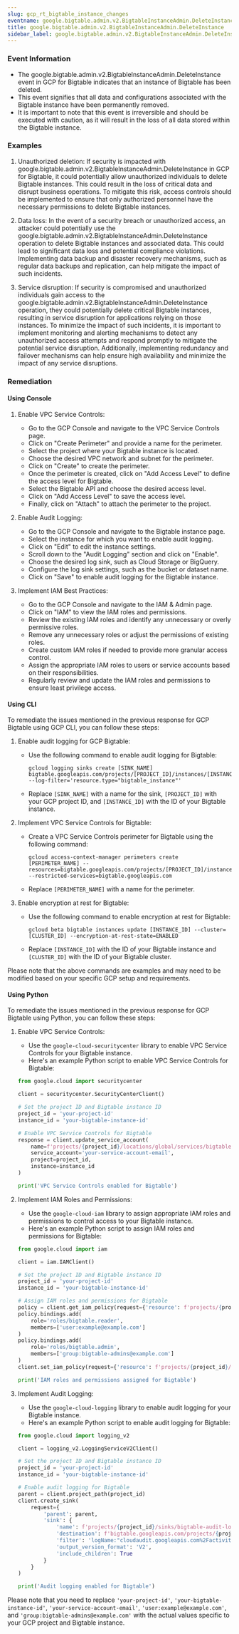 ```yaml
--- 
slug: gcp_rt_bigtable_instance_changes
eventname: google.bigtable.admin.v2.BigtableInstanceAdmin.DeleteInstance
title: google.bigtable.admin.v2.BigtableInstanceAdmin.DeleteInstance
sidebar_label: google.bigtable.admin.v2.BigtableInstanceAdmin.DeleteInstance
---
```

                       
### Event Information

- The google.bigtable.admin.v2.BigtableInstanceAdmin.DeleteInstance event in GCP for Bigtable indicates that an instance of Bigtable has been deleted.
- This event signifies that all data and configurations associated with the Bigtable instance have been permanently removed.
- It is important to note that this event is irreversible and should be executed with caution, as it will result in the loss of all data stored within the Bigtable instance.


### Examples

1. Unauthorized deletion: If security is impacted with google.bigtable.admin.v2.BigtableInstanceAdmin.DeleteInstance in GCP for Bigtable, it could potentially allow unauthorized individuals to delete Bigtable instances. This could result in the loss of critical data and disrupt business operations. To mitigate this risk, access controls should be implemented to ensure that only authorized personnel have the necessary permissions to delete Bigtable instances.

2. Data loss: In the event of a security breach or unauthorized access, an attacker could potentially use the google.bigtable.admin.v2.BigtableInstanceAdmin.DeleteInstance operation to delete Bigtable instances and associated data. This could lead to significant data loss and potential compliance violations. Implementing data backup and disaster recovery mechanisms, such as regular data backups and replication, can help mitigate the impact of such incidents.

3. Service disruption: If security is compromised and unauthorized individuals gain access to the google.bigtable.admin.v2.BigtableInstanceAdmin.DeleteInstance operation, they could potentially delete critical Bigtable instances, resulting in service disruption for applications relying on those instances. To minimize the impact of such incidents, it is important to implement monitoring and alerting mechanisms to detect any unauthorized access attempts and respond promptly to mitigate the potential service disruption. Additionally, implementing redundancy and failover mechanisms can help ensure high availability and minimize the impact of any service disruptions.

### Remediation

#### Using Console

1. Enable VPC Service Controls:
   - Go to the GCP Console and navigate to the VPC Service Controls page.
   - Click on "Create Perimeter" and provide a name for the perimeter.
   - Select the project where your Bigtable instance is located.
   - Choose the desired VPC network and subnet for the perimeter.
   - Click on "Create" to create the perimeter.
   - Once the perimeter is created, click on "Add Access Level" to define the access level for Bigtable.
   - Select the Bigtable API and choose the desired access level.
   - Click on "Add Access Level" to save the access level.
   - Finally, click on "Attach" to attach the perimeter to the project.

2. Enable Audit Logging:
   - Go to the GCP Console and navigate to the Bigtable instance page.
   - Select the instance for which you want to enable audit logging.
   - Click on "Edit" to edit the instance settings.
   - Scroll down to the "Audit Logging" section and click on "Enable".
   - Choose the desired log sink, such as Cloud Storage or BigQuery.
   - Configure the log sink settings, such as the bucket or dataset name.
   - Click on "Save" to enable audit logging for the Bigtable instance.

3. Implement IAM Best Practices:
   - Go to the GCP Console and navigate to the IAM & Admin page.
   - Click on "IAM" to view the IAM roles and permissions.
   - Review the existing IAM roles and identify any unnecessary or overly permissive roles.
   - Remove any unnecessary roles or adjust the permissions of existing roles.
   - Create custom IAM roles if needed to provide more granular access control.
   - Assign the appropriate IAM roles to users or service accounts based on their responsibilities.
   - Regularly review and update the IAM roles and permissions to ensure least privilege access.

#### Using CLI

To remediate the issues mentioned in the previous response for GCP Bigtable using GCP CLI, you can follow these steps:

1. Enable audit logging for GCP Bigtable:
   - Use the following command to enable audit logging for Bigtable:
     ```
     gcloud logging sinks create [SINK_NAME] bigtable.googleapis.com/projects/[PROJECT_ID]/instances/[INSTANCE_ID] --log-filter='resource.type="bigtable_instance"'
     ```
   - Replace `[SINK_NAME]` with a name for the sink, `[PROJECT_ID]` with your GCP project ID, and `[INSTANCE_ID]` with the ID of your Bigtable instance.

2. Implement VPC Service Controls for Bigtable:
   - Create a VPC Service Controls perimeter for Bigtable using the following command:
     ```
     gcloud access-context-manager perimeters create [PERIMETER_NAME] --resources=bigtable.googleapis.com/projects/[PROJECT_ID]/instances/[INSTANCE_ID] --restricted-services=bigtable.googleapis.com
     ```
   - Replace `[PERIMETER_NAME]` with a name for the perimeter.

3. Enable encryption at rest for Bigtable:
   - Use the following command to enable encryption at rest for Bigtable:
     ```
     gcloud beta bigtable instances update [INSTANCE_ID] --cluster=[CLUSTER_ID] --encryption-at-rest-state=ENABLED
     ```
   - Replace `[INSTANCE_ID]` with the ID of your Bigtable instance and `[CLUSTER_ID]` with the ID of your Bigtable cluster.

Please note that the above commands are examples and may need to be modified based on your specific GCP setup and requirements.

#### Using Python

To remediate the issues mentioned in the previous response for GCP Bigtable using Python, you can follow these steps:

1. Enable VPC Service Controls:
   - Use the `google-cloud-securitycenter` library to enable VPC Service Controls for your Bigtable instance.
   - Here's an example Python script to enable VPC Service Controls for Bigtable:

   ```python
   from google.cloud import securitycenter

   client = securitycenter.SecurityCenterClient()

   # Set the project ID and Bigtable instance ID
   project_id = 'your-project-id'
   instance_id = 'your-bigtable-instance-id'

   # Enable VPC Service Controls for Bigtable
   response = client.update_service_account(
       name=f'projects/{project_id}/locations/global/services/bigtable.googleapis.com',
       service_account='your-service-account-email',
       project=project_id,
       instance=instance_id
   )

   print('VPC Service Controls enabled for Bigtable')
   ```

2. Implement IAM Roles and Permissions:
   - Use the `google-cloud-iam` library to assign appropriate IAM roles and permissions to control access to your Bigtable instance.
   - Here's an example Python script to assign IAM roles and permissions for Bigtable:

   ```python
   from google.cloud import iam

   client = iam.IAMClient()

   # Set the project ID and Bigtable instance ID
   project_id = 'your-project-id'
   instance_id = 'your-bigtable-instance-id'

   # Assign IAM roles and permissions for Bigtable
   policy = client.get_iam_policy(request={'resource': f'projects/{project_id}/instances/{instance_id}'})
   policy.bindings.add(
       role='roles/bigtable.reader',
       members=['user:example@example.com']
   )
   policy.bindings.add(
       role='roles/bigtable.admin',
       members=['group:bigtable-admins@example.com']
   )
   client.set_iam_policy(request={'resource': f'projects/{project_id}/instances/{instance_id}', 'policy': policy})

   print('IAM roles and permissions assigned for Bigtable')
   ```

3. Implement Audit Logging:
   - Use the `google-cloud-logging` library to enable audit logging for your Bigtable instance.
   - Here's an example Python script to enable audit logging for Bigtable:

   ```python
   from google.cloud import logging_v2

   client = logging_v2.LoggingServiceV2Client()

   # Set the project ID and Bigtable instance ID
   project_id = 'your-project-id'
   instance_id = 'your-bigtable-instance-id'

   # Enable audit logging for Bigtable
   parent = client.project_path(project_id)
   client.create_sink(
       request={
           'parent': parent,
           'sink': {
               'name': f'projects/{project_id}/sinks/bigtable-audit-logs',
               'destination': f'bigtable.googleapis.com/projects/{project_id}/instances/{instance_id}',
               'filter': 'logName:"cloudaudit.googleapis.com%2Factivity"',
               'output_version_format': 'V2',
               'include_children': True
           }
       }
   )

   print('Audit logging enabled for Bigtable')
   ```

Please note that you need to replace `'your-project-id'`, `'your-bigtable-instance-id'`, `'your-service-account-email'`, `'user:example@example.com'`, and `'group:bigtable-admins@example.com'` with the actual values specific to your GCP project and Bigtable instance.


 